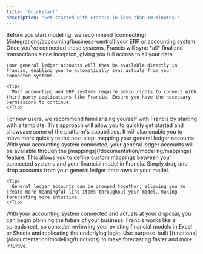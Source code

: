```yaml
---
title: 'Quickstart'
description: 'Get started with Francis in less than 10 minutes.'
---
```


<Steps>
  <Step title="Connect your accounting system">
    Before you start modeling, we recommend [connecting](/integrations/accounting/business-central) your ERP or accounting system. Once you've connected these systems, Francis will sync *all* finalized transactions since inception, giving you full access to all your data.

    Your general ledger accounts will then be available directly in Francis, enabling you to automatically sync actuals from your connected systems.

    <Tip>
      Most accounting and ERP systems require admin rights to connect with third-party applications like Francis. Ensure you have the necessary permissions to continue.
    </Tip>
  </Step>

  <Step title="Create your model">
    For new users, we recommend familiarizing yourself with Francis by starting with a template. This approach will allow you to quickly get started and showcase some of the platform's capabilities. It will also enable you to move more quickly to the next step: mapping your general ledger accounts.
  </Step>

  <Step title="Map your general ledger">
    With your accounting system connected, your general ledger accounts will be available through the [mappings](/documentation/modeling/mappings) feature. This allows you to define custom mappings between your connected systems and your financial model in Francis. Simply drag and drop accounts from your general ledger onto rows in your model.

    <Tip>
      General ledger accounts can be grouped together, allowing you to create more meaningful line items throughout your model, making forecasting more intuitive.
    </Tip>
  </Step>

  <Step title="Start planning">
    With your accounting system connected and actuals at your disposal, you can begin planning the future of your business. Francis works like a spreadsheet, so consider reviewing your existing financial models in Excel or Sheets and replicating the underlying logic. Use purpose-built [functions](/documentation/modeling/functions) to make forecasting faster and more intuitive.
  </Step>
</Steps>